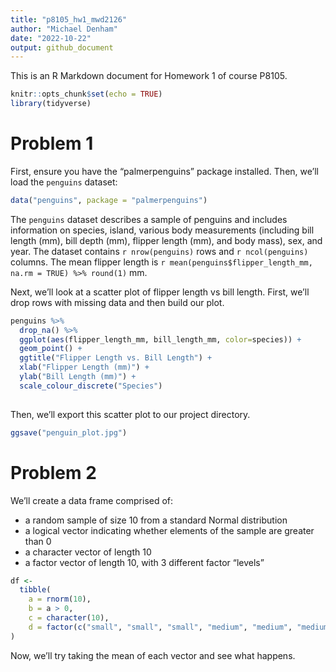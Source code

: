 ```yaml
---
title: "p8105_hw1_mwd2126"
author: "Michael Denham"
date: "2022-10-22"
output: github_document
---
```


This is an R Markdown document for Homework 1 of course P8105.

```r
knitr::opts_chunk$set(echo = TRUE)
library(tidyverse)
```

# Problem 1

First, ensure you have the "palmerpenguins" package installed. Then, we'll load the `penguins` dataset:

```r
data("penguins", package = "palmerpenguins")
```

The `penguins` dataset describes a sample of penguins and includes information on species, island, various body measurements (including bill length (mm), bill depth (mm), flipper length (mm), and body mass), sex, and year. The dataset contains `r nrow(penguins)` rows and `r ncol(penguins)` columns. The mean flipper length is `r mean(penguins$flipper_length_mm, na.rm = TRUE) %>% round(1)` mm.

Next, we'll look at a scatter plot of flipper length vs bill length. First, we'll drop rows with missing data and then build our plot. 

```r
penguins %>% 
  drop_na() %>% 
  ggplot(aes(flipper_length_mm, bill_length_mm, color=species)) +
  geom_point() + 
  ggtitle("Flipper Length vs. Bill Length") + 
  xlab("Flipper Length (mm)") + 
  ylab("Bill Length (mm)") +
  scale_colour_discrete("Species")
 
```

Then, we'll export this scatter plot to our project directory.

```r
ggsave("penguin_plot.jpg")
```

# Problem 2

We'll create a data frame comprised of:

- a random sample of size 10 from a standard Normal distribution
- a logical vector indicating whether elements of the sample are greater than 0
- a character vector of length 10
- a factor vector of length 10, with 3 different factor “levels”


```r
df <- 
  tibble(
    a = rnorm(10),
    b = a > 0,
    c = character(10),
    d = factor(c("small", "small", "small", "medium", "medium", "medium", "medium", "large", "large", "large"))
)
```

Now, we'll try taking the mean of each vector and see what happens.


